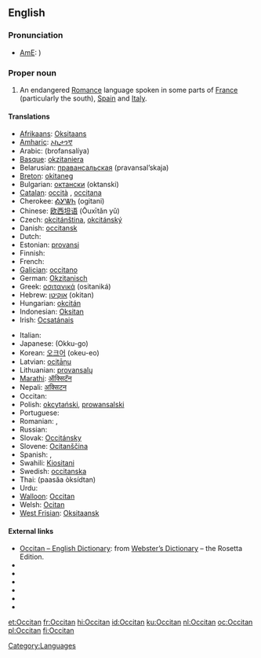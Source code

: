 {{wikipedia}}
{{interwiktionary|code=oc}}
{{see|occitan}}
==English==
{{wikipedia}}

===Pronunciation===
* [[American English|AmE]]: {{IPA|/ˈɑksəˌtæn/}})

===Proper noun===
{{en-proper noun}}

# An endangered [[Romance]] language spoken in some parts of [[France]] (particularly the south), [[Spain]] and [[Italy]].

====Translations====
{{trans-top|the Romance language}}
* [[Afrikaans]]: [[Oksitaans]]
* [[Amharic]]: [[ኦኪታንኛ]]
* Arabic: {{Arab|[[بروفنسالية]]}} (brofansalíya) {{f}}
* [[Basque]]: [[okzitaniera]]
* Belarusian: [[правансальская]] (pravansal’skaja)
* [[Breton]]: [[okitaneg]]
* Bulgarian: [[октански]] (oktanski)
* [[Catalan]]: [[occità]] {{m}}, [[occitana]] {{f}}
* Cherokee: [[ᎣᎩᏔᏂ]] (ogitani)
* Chinese: [[欧西坦语]] (Ōuxītǎn yǔ)
* Czech: [[okcitánština]], [[okcitánský]]
* Danish: [[occitansk]]
* Dutch: {{t+|nl|Occitaans|n}}
* Estonian: [[provansi]]
* Finnish: {{t-|fi|oksitaani}}
* French: {{t+|fr|occitan|m}}
* [[Galician]]: [[occitano]]
* German: [[Okzitanisch]]
* Greek: [[οσιτανικά]] (ositaniká) {{n|p}}
* Hebrew: [[אוקיטן]] (okitan)
* Hungarian: [[okcitán]]
* Indonesian: [[Oksitan]]
* Irish: [[Ocsatánais]]
{{trans-mid}}
* Italian: {{t+|it|occitano}}
* Japanese: {{Jpan|[[オック語]]}} (Okku-go)
* Korean: [[오크어]] (okeu-eo)
* Latvian: [[ocitāņu]]
* Lithuanian: [[provansalų]]
* [[Marathi]]: [[ऑक्सिटॅन]]
* Nepali: [[अक्सिटन]]
* Occitan: {{t+|oc|occitan|xs=Occitan}}
* Polish: [[okcytański]], [[prowansalski]]
* Portuguese: {{t+|pt|occitano}}
* Romanian: {{t|ro|limba occitană|f}}, {{t|ro|occitană|f}}
* Russian: {{t+|ru|окситанский|tr=oksitánskij|sc=Cyrl}}
* Slovak: [[Occitánsky]]
* Slovene: [[Ocitanščina]]
* Spanish: {{t+|es|occitano|m}}, {{t-|es|occitana|f}}
* Swahili: [[Kiositani]]
* Swedish: [[occitanska]]
* Thai: {{Thai|[[ภาษาออกซิตัน]]}} (paasăa òksídtan)
* Urdu: {{ur-Arab|[[آکیٹانی]]}}
* [[Walloon]]: [[Occitan]]
* Welsh: [[Ocitan]]
* [[West Frisian]]: [[Oksitaansk]]
{{trans-bottom}}

====External links====
* [http://www.websters-online-dictionary.org/definition/Occitan-english/ Occitan – English Dictionary]: from [http://www.websters-online-dictionary.org/ Webster’s Dictionary] – the Rosetta Edition.
* {{ethnologue|lang=Auvergnat|code=auv}}
* {{ethnologue|lang=Gascon|code=gsc}}
* {{ethnologue|lang=Languedocien|code=lnc}}
* {{ethnologue|lang=Limousin|code=lms}}
* {{ethnologue|lang=Provençal|code=prv}}
* {{ethnologue|lang=Shuadit|code=sdt}}

[[Category:Languages]]

[[et:Occitan]]
[[fr:Occitan]]
[[hi:Occitan]]
[[id:Occitan]]
[[ku:Occitan]]
[[nl:Occitan]]
[[oc:Occitan]]
[[pl:Occitan]]
[[fi:Occitan]]